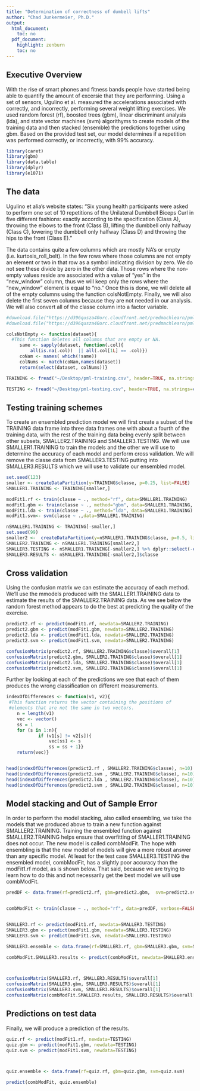 ```yaml
---
title: "Determination of correctness of dumbell lifts"
author: "Chad Junkermeier, Ph.D."
output:
  html_document:
    toc: no
  pdf_document:
    highlight: zenburn
    toc: no
---
```

\fontsize{9}{9}

## Executive Overview 
With the rise of smart phones and fitness bands people have started being able to quantify the amount of excersie that they are performing.  Using a set of sensors, Ugulino et al. measured the accelerations associated with correctly, and incorrectly, performing several weight lifting exercises.  We used random forest (rf), boosted trees (gbm), linear discriminant analysis (lda), and state vector machines (svm) algorithyms to create models of the training data and then stacked (ensemble) the predictions together using gbm.  Based on the provided test set, our model determines if a repetition was performed correctly, or incorrectly, with 99% accuracy.


```r
library(caret)
library(gbm)
library(data.table)
library(dplyr)
library(e1071)
```

## The data
Ugulino et alia's website states: "Six young health participants were asked to perform one set of 10 repetitions of the Unilateral Dumbbell Biceps Curl in five different fashions: exactly according to the specification (Class A), throwing the elbows to the front (Class B), lifting the dumbbell only halfway (Class C), lowering the dumbbell only halfway (Class D) and throwing the hips to the front (Class E)."

The data contains quite a few columns which are mostly NA's or empty (i.e. kurtosis_roll_belt).  In the few rows where those columns are not empty an element or two in that row as a symbol indicating division by zero.  We do not see these divide by zero in the other data.  Those rows where the non-empty values reside are associated with a value of "yes" in the "new_window" column, thus we will keep only the rows where the "new_window" element is equal to "no."  Once this is done, we will delete all of the empty columns using the function colsNotEmpty.  Finally, we will also delete the first seven columns because they are not needed in our analysis.  We will also convert all of the classe column into a factor variable.

```r
#download.file("https://d396qusza40orc.cloudfront.net/predmachlearn/pml-training.csv", method="curl", destfile="~/Desktop/pml-training.csv")
#download.file("https://d396qusza40orc.cloudfront.net/predmachlearn/pml-testing.csv", method="curl", destfile="~/Desktop/pml-testing.csv")
```


```r
colsNotEmpty <- function(dataset){ 
  #This function deletes all columns that are empty or NA.
     same <- sapply(dataset, function(.col){ 
         all(is.na(.col))  || all(.col[1L] == .col)}) 
     coNam <- names( which(!same)) 
     colNums <- match(coNam,names(dataset))
     return(select(dataset, colNums))} 

TRAINING <- fread("~/Desktop/pml-training.csv", header=TRUE, na.strings=c("NA","")) %>% mutate(classe = as.factor(classe)) %>% filter(new_window=="no")  %>% colsNotEmpty()

TESTING <- fread("~/Desktop/pml-testing.csv", header=TRUE, na.strings=c("NA","")) %>% filter(new_window=="no") %>% select(-c(V1:num_window)) %>% colsNotEmpty()
```

## Testing training schemes

To create an ensembled prediction model we will first create a subset of the TRAINING data frame  into three data frames one with about a fourth of the training data, with the rest of the training data being evenly split between other subsets, SMALLER2.TRAINING and SMALLER3.TESTING.  We will use SMALLER1.TRAINING to train the models and the other we will use to determine the accuracy of each model and perform cross validation.  We will remove the classe data from SMALLER3.TESTING putting into SMALLER3.RESULTS which we will use to validate our ensembled model.


```r
set.seed(123)
smaller <- createDataPartition(y=TRAINING$classe, p=0.25, list=FALSE)
SMALLER1.TRAINING <- TRAINING[smaller,]

modFit1.rf <- train(classe ~ ., method="rf", data=SMALLER1.TRAINING)
modFit1.gbm <- train(classe ~ ., method="gbm", data=SMALLER1.TRAINING, verbose=FALSE)
modFit1.lda <- train(classe ~ ., method="lda", data=SMALLER1.TRAINING)
modFit1.svm<- svm(classe ~ .,data=SMALLER1.TRAINING)
```




```r
nSMALLER1.TRAINING <- TRAINING[-smaller,]
set.seed(99)
smaller2 <-  createDataPartition(y=nSMALLER1.TRAINING$classe, p=0.5, list=FALSE)
SMALLER2.TRAINING <- nSMALLER1.TRAINING[smaller2,]  
SMALLER3.TESTING <- nSMALLER1.TRAINING[-smaller2,] %>% dplyr::select(-c(classe))
SMALLER3.RESULTS <- nSMALLER1.TRAINING[-smaller2,]$classe
```


## Cross validation

Using the confusion matrix we can estimate the accuracy of each method.  We'll use the mmodels produced with the SMALLER1.TRAINING data to estimate the results of the SMALLER2.TRAINING data.  As we see below the random forest method appears to do the best at predicting the quality of the exercise.

```r
predict2.rf <- predict(modFit1.rf, newdata=SMALLER2.TRAINING)
predict2.gbm <- predict(modFit1.gbm, newdata=SMALLER2.TRAINING)
predict2.lda <- predict(modFit1.lda, newdata=SMALLER2.TRAINING)
predict2.svm <- predict(modFit1.svm, newdata=SMALLER2.TRAINING)

confusionMatrix(predict2.rf, SMALLER2.TRAINING$classe)$overall[1]
confusionMatrix(predict2.gbm, SMALLER2.TRAINING$classe)$overall[1]
confusionMatrix(predict2.lda, SMALLER2.TRAINING$classe)$overall[1]
confusionMatrix(predict2.svm, SMALLER2.TRAINING$classe)$overall[1]
```

Further by looking at each of the predictions we see that each of them produces the wrong classification on different measurements.

```r
indexOfDifferences <- function(v1, v2){
 #This function returns the vector containing the positions of 
 #elements that are not the same in two vectors.
    n = length(v1)
    vec <- vector()
    ss = 1
    for (s in 1:n){
            if (v1[s] != v2[s]){
                vec[ss] <- s
                ss = ss + 1}}
    return(vec)}


head(indexOfDifferences(predict2.rf , SMALLER2.TRAINING$classe), n=10)
head(indexOfDifferences(predict2.svm , SMALLER2.TRAINING$classe), n=10)
head(indexOfDifferences(predict2.lda , SMALLER2.TRAINING$classe), n=10)
head(indexOfDifferences(predict2.svm , SMALLER2.TRAINING$classe), n=10)
```



## Model stacking and Out of Sample Error

In order to perform the model stacking, also called ensembling, we take the models that we produced above to train a new function against SMALLER2.TRAINING.  Training the ensembled function against SMALLER2.TRAINING helps ensure that overfitting of SMALLER1.TRAINING does not occur.  The new model is called combModFit.  The hope with ensembling is that the new model of models will give a more robust answer than any specific model.  At least for the test case SMALLER3.TESTING the ensembled model, combModFit, has a slightly poor accuracy than the modFit1.rf model, as is shown below.  That said, because we are trying to learn how to do this and not necessarily get the best model we will use combModFit.

```r
predDF <- data.frame(rf=predict2.rf, gbm=predict2.gbm,  svm=predict2.svm, classe=SMALLER2.TRAINING$classe)


combModFit <- train(classe ~ ., method="rf", data=predDF, verbose=FALSE)


SMALLER3.rf <- predict(modFit1.rf, newdata=SMALLER3.TESTING)
SMALLER3.gbm <- predict(modFit1.gbm, newdata=SMALLER3.TESTING)
SMALLER3.svm <- predict(modFit1.svm, newdata=SMALLER3.TESTING)

SMALLER3.ensemble <- data.frame(rf=SMALLER3.rf, gbm=SMALLER3.gbm, svm=SMALLER3.svm)

combModFit.SMALLER3.results <- predict(combModFit, newdata=SMALLER3.ensemble)



confusionMatrix(SMALLER3.rf, SMALLER3.RESULTS)$overall[1]
confusionMatrix(SMALLER3.gbm, SMALLER3.RESULTS)$overall[1]
confusionMatrix(SMALLER3.svm, SMALLER3.RESULTS)$overall[1]
confusionMatrix(combModFit.SMALLER3.results, SMALLER3.RESULTS)$overall[1]
```




## Predictions on test data

Finally, we will produce a prediction of the results.

```r
quiz.rf <- predict(modFit1.rf, newdata=TESTING)
quiz.gbm <- predict(modFit1.gbm, newdata=TESTING)
quiz.svm <- predict(modFit1.svm, newdata=TESTING)



quiz.ensemble <- data.frame(rf=quiz.rf, gbm=quiz.gbm, svm=quiz.svm)

predict(combModFit, quiz.ensemble)

```













